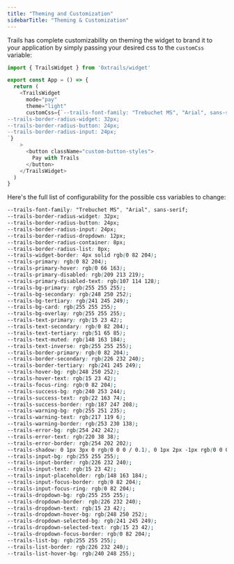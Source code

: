 ```yaml
---
title: "Theming and Customization"
sidebarTitle: "Theming & Customization"
---
```



Trails has complete customizability on theming the widget to brand it to your application by simply passing your desired css to the `customCss` variable:

```typescript
import { TrailsWidget } from '0xtrails/widget'

export const App = () => {
  return (
    <TrailsWidget
      mode="pay"
      theme="light"
      customCss={`--trails-font-family: "Trebuchet MS", "Arial", sans-serif;
--trails-border-radius-widget: 32px;
--trails-border-radius-button: 24px;
--trails-border-radius-input: 24px;
`}
    >
      <button className="custom-button-styles">
        Pay with Trails
      </button>
    </TrailsWidget>
  )
}
```


Here's the full list of configurability for the possible css variables to change:

```css
--trails-font-family: "Trebuchet MS", "Arial", sans-serif;
--trails-border-radius-widget: 32px;
--trails-border-radius-button: 24px;
--trails-border-radius-input: 24px;
--trails-border-radius-dropdown: 12px;
--trails-border-radius-container: 8px;
--trails-border-radius-list: 8px;
--trails-widget-border: 4px solid rgb(0 82 204);
--trails-primary: rgb(0 82 204);
--trails-primary-hover: rgb(0 66 163);
--trails-primary-disabled: rgb(209 213 219);
--trails-primary-disabled-text: rgb(107 114 128);
--trails-bg-primary: rgb(255 255 255);
--trails-bg-secondary: rgb(248 250 252);
--trails-bg-tertiary: rgb(241 245 249);
--trails-bg-card: rgb(255 255 255);
--trails-bg-overlay: rgb(255 255 255);
--trails-text-primary: rgb(15 23 42);
--trails-text-secondary: rgb(0 82 204);
--trails-text-tertiary: rgb(51 65 85);
--trails-text-muted: rgb(148 163 184);
--trails-text-inverse: rgb(255 255 255);
--trails-border-primary: rgb(0 82 204);
--trails-border-secondary: rgb(226 232 240);
--trails-border-tertiary: rgb(241 245 249);
--trails-hover-bg: rgb(248 250 252);
--trails-hover-text: rgb(15 23 42);
--trails-focus-ring: rgb(0 82 204);
--trails-success-bg: rgb(240 253 244);
--trails-success-text: rgb(22 163 74);
--trails-success-border: rgb(187 247 208);
--trails-warning-bg: rgb(255 251 235);
--trails-warning-text: rgb(217 119 6);
--trails-warning-border: rgb(253 230 138);
--trails-error-bg: rgb(254 242 242);
--trails-error-text: rgb(220 38 38);
--trails-error-border: rgb(254 202 202);
--trails-shadow: 0 1px 3px 0 rgb(0 0 0 / 0.1), 0 1px 2px -1px rgb(0 0 0 / 0.1);
--trails-input-bg: rgb(255 255 255);
--trails-input-border: rgb(226 232 240);
--trails-input-text: rgb(15 23 42);
--trails-input-placeholder: rgb(148 163 184);
--trails-input-focus-border: rgb(0 82 204);
--trails-input-focus-ring: rgb(0 82 204);
--trails-dropdown-bg: rgb(255 255 255);
--trails-dropdown-border: rgb(226 232 240);
--trails-dropdown-text: rgb(15 23 42);
--trails-dropdown-hover-bg: rgb(248 250 252);
--trails-dropdown-selected-bg: rgb(241 245 249);
--trails-dropdown-selected-text: rgb(15 23 42);
--trails-dropdown-focus-border: rgb(0 82 204);
--trails-list-bg: rgb(255 255 255);
--trails-list-border: rgb(226 232 240);
--trails-list-hover-bg: rgb(240 248 255);
```


